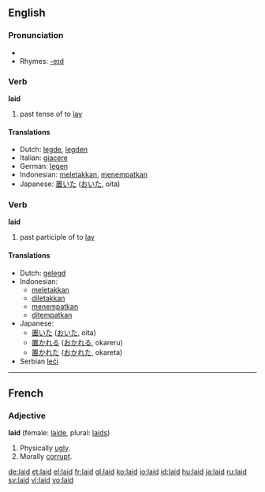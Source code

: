 ==English==

{{rank|sound|didn't|natural|516|laid|cold|led|low}}

=== Pronunciation ===
*{{audio|en-us-laid.ogg|Audio (US)}}
*Rhymes: [[Rhymes:English:-eɪd|-eɪd]]

===Verb===
'''laid'''
# past tense of to [[lay]]

====Translations====
*Dutch: [[legde]], [[legden]]
*Italian: [[giacere]]
*German: [[legen]]
*Indonesian: [[letak|meletakkan]], [[tempat|menempatkan]]
*Japanese: [[置いた]] ([[おいた]], oita)

===Verb===
'''laid'''
# past participle of to [[lay]]

==== Translations ====
*Dutch: [[gelegd]]
*Indonesian:
** [[letak|meletakkan]]
** [[letak|diletakkan]]
** [[tempat|menempatkan]]
** [[tempat|ditempatkan]]
*Japanese:
** [[置いた]] ([[おいた]], oita)
** [[置かれる]] ([[おかれる]], okareru)
** [[置かれた]] ([[おかれた]], okareta)
*Serbian [[leći]]

----

==French==
===Adjective===
'''laid''' {{m}} (female: [[laide]], plural: [[laids]])
# Physically [[ugly]].
# Morally [[corrupt]].

[[de:laid]]
[[et:laid]]
[[el:laid]]
[[fr:laid]]
[[gl:laid]]
[[ko:laid]]
[[io:laid]]
[[id:laid]]
[[hu:laid]]
[[ja:laid]]
[[ru:laid]]
[[sv:laid]]
[[vi:laid]]
[[vo:laid]]